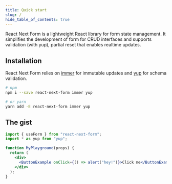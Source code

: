 ```yaml
---
title: Quick start
slug: /
hide_table_of_contents: true
---
```


React Next Form is a lightweight React library for form state management. It simplifies the development of form for CRUD interfaces
and supports validation (with yup), partial reset that enables realtime updates.

## Installation

React Next Form relies on [immer](https://immerjs.github.io/immer/docs/introduction) for immutable updates and [yup](https://github.com/jquense/yup) for schema validation.

```bash
# npm
npm i --save react-next-form immer yup

# or yarn
yarn add -E react-next-form immer yup
```

## The gist

```jsx
import { useForm } from "react-next-form";
import * as yup from "yup";

function MyPlayground(props) {
  return (
    <div>
      <ButtonExample onClick={() => alert("hey!")}>Click me</ButtonExample>
    </div>
  );
}
```
